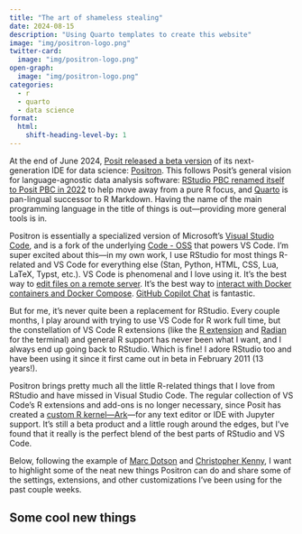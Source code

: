 ```yaml
---
title: "The art of shameless stealing"
date: 2024-08-15
description: "Using Quarto templates to create this website"
image: "img/positron-logo.png"
twitter-card:
  image: "img/positron-logo.png"
open-graph:
  image: "img/positron-logo.png"
categories:
  - r
  - quarto
  - data science
format:
  html: 
    shift-heading-level-by: 1
---
```


At the end of June 2024, [Posit released a beta version](https://www.infoworld.com/article/3715702/maker-of-rstudio-launches-new-r-and-python-ide.html) of its next-generation IDE for data science: [Positron](https://github.com/posit-dev/positron). This follows Posit's general vision for language-agnostic data analysis software: [RStudio PBC renamed itself to Posit PBC in 2022](https://posit.co/blog/rstudio-is-becoming-posit/) to help move away from a pure R focus, and [Quarto](https://quarto.org/) is pan-lingual successor to R Markdown. Having the name of the main programming language in the title of things is out—providing more general tools is in.

Positron is essentially a specialized version of Microsoft's [Visual Studio Code](https://code.visualstudio.com/), and is a fork of the underlying [Code - OSS](https://github.com/microsoft/vscode) that powers VS Code. I'm super excited about this—in my own work, I use RStudio for most things R-related and VS Code for everything else (Stan, Python, HTML, CSS, Lua, LaTeX, Typst, etc.). VS Code is phenomenal and I love using it. It's the best way to [edit files on a remote server](https://code.visualstudio.com/docs/remote/ssh). It's the best way to [interact with Docker containers and Docker Compose](https://code.visualstudio.com/docs/containers/overview). [GitHub Copilot Chat](https://docs.github.com/en/copilot/using-github-copilot/asking-github-copilot-questions-in-your-ide) is fantastic.

But for me, it's never quite been a replacement for RStudio. Every couple months, I play around with trying to use VS Code for R work full time, but the constellation of VS Code R extensions (like the [R extension](https://marketplace.visualstudio.com/items?itemName=REditorSupport.r) and [Radian](https://github.com/randy3k/radian) for the terminal) and general R support has never been what I want, and I always end up going back to RStudio. Which is fine! I adore RStudio too and have been using it since it first came out in beta in February 2011 (13 years!).

Positron brings pretty much all the little R-related things that I love from RStudio and have missed in Visual Studio Code. The regular collection of VS Code's R extensions and add-ons is no longer necessary, since Posit has created a [custom R kernel—Ark](https://github.com/posit-dev/ark)—for any text editor or IDE with Jupyter support. It's still a beta product and a little rough around the edges, but I've found that it really is the perfect blend of the best parts of RStudio and VS Code.

Below, following the example of [Marc Dotson](https://occasionaldivergences.com/posts/positron-intro/) and [Christopher Kenny](https://christophertkenny.com/posts/2024-06-29-positron-settings/), I want to highlight some of the neat new things Positron can do and share some of the settings, extensions, and other customizations I've been using for the past couple weeks.


## Some cool new things

